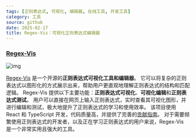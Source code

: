 ```yaml
---
tags: [正则表达式, 可视化, 编辑器, 在线工具, 开发工具]
category: 工具
source: github
date: 2025-02-17
title: Regex-Vis：可视化正则表达式编辑器
---
```


### [Regex-Vis](https://github.com/Bowen7/regex-vis)

![img](https://img.mengpeng.tech/i/2025/02/17/67b2c81ebb253.webp)

[Regex-Vis](https://regex-vis.com) 是一个开源的**正则表达式可视化工具和编辑器**。 它可以将复杂的正则表达式以图形化的方式展示出来，帮助用户更直观地理解正则表达式的结构和匹配逻辑。 Regex-Vis 提供以下主要功能：**正则表达式可视化**、**可视化编辑**和**正则表达式测试**。 用户可以直接在网页上输入正则表达式，实时查看其可视化图形，并进行编辑和测试，极大地提升了正则表达式的学习和使用效率。 该项目使用 React 和 TypeScript 开发，代码质量高，并提供了完善的[贡献指南](https://github.com/Bowen7/regex-vis/blob/main/README.md#contribution-guide)。 对于需要频繁使用正则表达式的开发者，以及正在学习正则表达式的用户来说，Regex-Vis 是一个非常实用且强大的工具。
